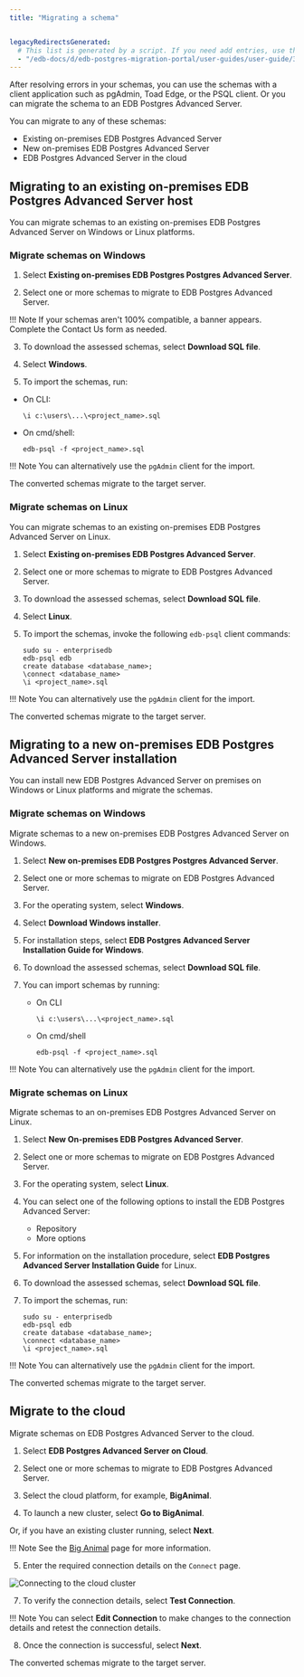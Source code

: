 ```yaml
---
title: "Migrating a schema"


legacyRedirectsGenerated:
  # This list is generated by a script. If you need add entries, use the `legacyRedirects` key.
  - "/edb-docs/d/edb-postgres-migration-portal/user-guides/user-guide/3.0.1/mp_schema_migration.html"
---
```


<div id="mp_schema_migration" class="registered_link"></div>

After resolving errors in your schemas, you can use the schemas with a client application such as pgAdmin, Toad Edge, or the PSQL client. Or you can migrate the schema to an EDB Postgres Advanced Server.

You can migrate to any of these schemas:

-   Existing on-premises EDB Postgres Advanced Server
-   New on-premises EDB Postgres Advanced Server
-   EDB Postgres Advanced Server in the cloud

<div id="existing_on_premises_edb_advanced_server" class="registered_link"></div>

## Migrating to an existing on-premises EDB Postgres Advanced Server host

You can migrate schemas to an existing on-premises EDB Postgres Advanced Server on Windows or Linux platforms.

### Migrate schemas on Windows

1.  Select **Existing on-premises EDB Postgres Postgres Advanced Server**.


2.  Select one or more schemas to migrate to EDB Postgres Advanced Server.

 !!! Note
     If your schemas aren't 100% compatible, a banner appears. Complete the Contact Us form as needed.


3.  To download the assessed schemas, select **Download SQL file**.


4.  Select **Windows**.


5.  To import the schemas, run:

-   On CLI:

    ```text
    \i c:\users\...\<project_name>.sql
    ```

-   On cmd/shell:

    ```text
    edb-psql -f <project_name>.sql
    ```

 !!! Note
    You can alternatively use the `pgAdmin` client for the import.

The converted schemas migrate to the target server.


### Migrate schemas on Linux

You can migrate schemas to an existing on-premises EDB Postgres Advanced Server on Linux.

1.  Select **Existing on-premises EDB Postgres Advanced Server**.


2.  Select one or more schemas to migrate to EDB Postgres Advanced Server.


3.  To download the assessed schemas, select **Download SQL file**.


4.  Select **Linux**.


5.  To import the schemas, invoke the following `edb-psql` client commands:

    ```text
    sudo su - enterprisedb
    edb-psql edb
    create database <database_name>;
    \connect <database_name>
    \i <project_name>.sql
    ```

 !!! Note
    You can alternatively use the `pgAdmin` client for the import.

The converted schemas migrate to the target server.

<div id="new_on_premises_edb_advanced_server" class="registered_link"></div>

## Migrating to a new on-premises EDB Postgres Advanced Server installation

You can install new EDB Postgres Advanced Server on premises on Windows or Linux platforms and migrate the schemas.

### Migrate schemas on Windows

Migrate schemas to a new on-premises EDB Postgres Advanced Server on Windows.

1.  Select **New on-premises EDB Postgres Postgres Advanced Server**.


2.  Select one or more schemas to migrate on EDB Postgres Advanced Server.


3.  For the operating system, select **Windows**.


4.  Select **Download Windows installer**.


5.  For installation steps, select **EDB Postgres Advanced Server Installation Guide for Windows**.


6.  To download the assessed schemas, select **Download SQL file**.


7.  You can import schemas by running:

    -   On CLI

        ```text
        \i c:\users\...\<project_name>.sql
        ```

    -   On cmd/shell

        ```text
        edb-psql -f <project_name>.sql
        ```

 !!! Note
    You can alternatively use the `pgAdmin` client for the import.


### Migrate schemas on Linux

Migrate schemas to an on-premises EDB Postgres Advanced Server on Linux.

1.  Select **New On-premises EDB Postgres Advanced Server**.


2.  Select one or more schemas to migrate on EDB Postgres Advanced Server.

3.  For the operating system, select **Linux**.


4.  You can select one of the following options to install the EDB Postgres Advanced Server:

    -   Repository
    -   More options

5.  For information on the installation procedure, select **EDB Postgres Advanced Server Installation Guide** for Linux.


6.  To download the assessed schemas, select **Download SQL file**. 


7.  To import the schemas, run:

    ```text
    sudo su - enterprisedb
    edb-psql edb
    create database <database_name>;
    \connect <database_name>
    \i <project_name>.sql
    ```

 !!! Note
    You can alternatively use the `pgAdmin` client for the import.

The converted schemas migrate to the target server.


## Migrate to the cloud

Migrate schemas on EDB Postgres Advanced Server to the cloud.

1.  Select **EDB Postgres Advanced Server on Cloud**.


2.  Select one or more schemas to migrate to EDB Postgres Advanced Server.

3.  Select the cloud platform, for example, **BigAnimal**.


4.  To launch a new cluster, select **Go to BigAnimal**.
 
 Or, if you have an existing cluster running, select **Next**.

  !!! Note
    See the [Big Animal](https://www.enterprisedb.com/edb-cloud) page for more information.

5.  Enter the required connection details on the `Connect` page.

 ![Connecting to the cloud cluster](../images/mp_migrate_cloud_connection_updated.png)

7.  To verify the connection details, select **Test Connection**.

 !!! Note
    You can select **Edit Connection** to make changes to the connection details and retest the connection details.

8.  Once the connection is successful, select **Next**.


The converted schemas migrate to the target server.
